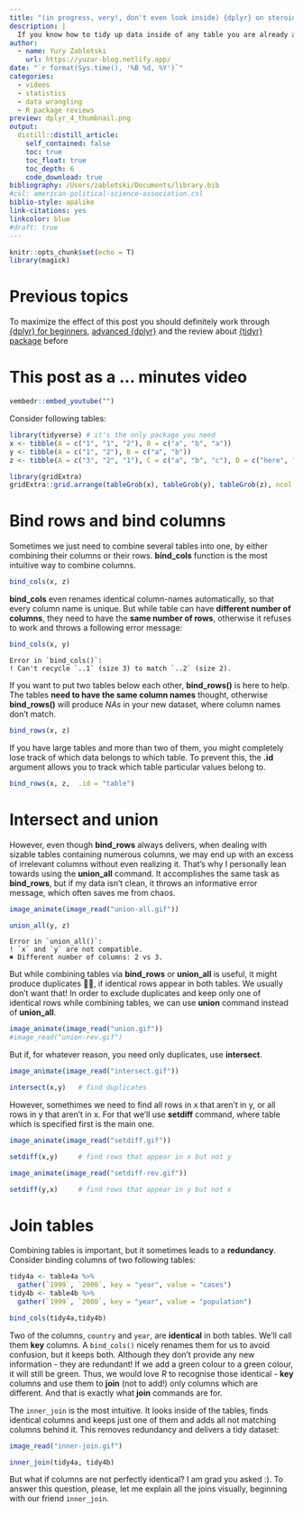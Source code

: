 ```yaml
---
title: "(in progress, very!, don't even look inside) {dplyr} on steroids: Handling Data Bases"
description: |
  If you know how to tidy up data inside of any table you are already a good data scientist! But if you want to take your skills to the next level, you should learn how to handle multiple tables inside of a data base. In this post you'll learn how to (1) combine tables, (2)  join tables to reduce duplicates, (3) unite and separate them and finally (4) how to manipulate values inside of the table in an easy way 
author:
  - name: Yury Zablotski
    url: https://yuzar-blog.netlify.app/
date: "`r format(Sys.time(), '%B %d, %Y')`"
categories:
  - videos
  - statistics
  - data wrangling
  - R package reviews
preview: dplyr_4_thumbnail.png
output:
  distill::distill_article:
    self_contained: false
    toc: true
    toc_float: true
    toc_depth: 6
    code_download: true
bibliography: /Users/zablotski/Documents/library.bib
#csl: american-political-science-association.csl
biblio-style: apalike
link-citations: yes
linkcolor: blue
#draft: true
---
```



```r
knitr::opts_chunk$set(echo = T)
library(magick)
```

# Previous topics

To maximize the effect of this post you should definitely work through [{dplyr} for beginners](https://yuzar-blog.netlify.app/posts/2023-01-31-datawrangling1/), [advanced {dplyr}](https://yuzar-blog.netlify.app/posts/2023-02-07-datawrangling2/) and the review about [{tidyr} package](https://yuzar-blog.netlify.app/posts/2023-04-18-datawrangling3/) before 

# This post as a ... minutes video


```r
vembedr::embed_youtube("") 
```









Consider following tables:

```r
library(tidyverse) # it's the only package you need
x <- tibble(A = c("1", "1", "2"), B = c("a", "b", "a"))
y <- tibble(A = c("1", "2"), B = c("a", "b"))
z <- tibble(A = c("3", "2", "1"), C = c("a", "b", "c"), D = c("here", "you", "go"))
```


```r
library(gridExtra)
gridExtra::grid.arrange(tableGrob(x), tableGrob(y), tableGrob(z), ncol = 3)
```


# Bind rows and bind columns

Sometimes we just need to combine several tables into one, by either combining their columns or their rows. **bind_cols** function is the most intuitive way to combine columns.

```r
bind_cols(x, z) 
```

**bind_cols** even renames identical column-names automatically, so that every column name is unique. But while table can have **different number of columns**, they need to have the **same number of rows**, otherwise it refuses to work and throws a following error message: 

```r
bind_cols(x, y)
```

    Error in `bind_cols()`:
    ! Can't recycle `..1` (size 3) to match `..2` (size 2).

If you want to put two tables below each other, **bind_rows()** is here to help. The tables **need to have the same column names** thought, otherwise **bind_rows()** will produce *NAs* in your new dataset, where column names don't match.  


```r
bind_rows(x, z)
```

If you have large tables and more than two of them, you might completely lose track of which data belongs to which table. To prevent this, the **.id** argument allows you to track which table particular values belong to.

```r
bind_rows(x, z,  .id = "table") 
```



# Intersect and union

However, even though **bind_rows** always delivers, when dealing with sizable tables containing numerous columns, we may end up with an excess of irrelevant columns without even realizing it. That's why I personally lean towards using the **union_all** command. It accomplishes the same task as **bind_rows**, but if my data isn't clean, it throws an informative error message, which often saves me from chaos.

```r
image_animate(image_read("union-all.gif"))
```

```r
union_all(y, z)
```

    Error in `union_all()`:
    ! `x` and `y` are not compatible.
    ✖ Different number of columns: 2 vs 3.



But while combining tables via **bind_rows** or **union_all** is useful, it might produce duplicates 👯‍♀, if identical rows appear in both tables. We usually don't want that! In order to exclude duplicates and keep only one of identical rows while combining tables, we can use **union** command instead of **union_all**.

```r
image_animate(image_read("union.gif"))
#image_read("union-rev.gif")
```

But if, for whatever reason, you need only duplicates, use **intersect**.

```r
image_animate(image_read("intersect.gif"))
```




```r
intersect(x,y)   # find duplicates
```

However, somethimes we need to find all rows in x that aren't in y, or all rows in y that aren't in x. For that we'll use **setdiff** command, where table which is specified first is the main one. 



```r
image_animate(image_read("setdiff.gif"))
```

```r
setdiff(x,y)     # find rows that appear in x but not y
```


```r
image_animate(image_read("setdiff-rev.gif"))
```

```r
setdiff(y,x)     # find rows that appear in y but not x
```













# Join tables

Combining tables is important, but it sometimes leads to a **redundancy**. Consider binding columns of two following tables:

```r
tidy4a <- table4a %>%
  gather(`1999`, `2000`, key = "year", value = "cases")
tidy4b <- table4b %>%
  gather(`1999`, `2000`, key = "year", value = "population")

bind_cols(tidy4a,tidy4b)
```

Two of the columns, `country` and `year`, are **identical** in both tables. We'll call them **key** columns. A `bind_cols()` nicely renames them for us to avoid confusion, but it keeps both. Although they don't provide any new information -  they are redundant! If we add a green colour to a green colour, it will still be green. Thus, we would love *R* to recognise those identical - **key** columns and use them to **join** (not to add!) only columns which are different. And that is exactly what **join** commands are for.

The `inner_join` is the most intuitive. It looks inside of the tables, finds identical columns and keeps just one of them and adds all not matching columns behind it. This removes redundancy and delivers a tidy dataset:

```r
image_read("inner-join.gif")
```


```r
inner_join(tidy4a, tidy4b)
```

But what if columns are not perfectly identical? I am grad you asked :). To answer this question, please, let me explain all the joins visually, beginning with our friend `inner_join`.


<!-- ## Mutating joins combine columns -->

<!-- 1. inner_join -->

<!-- An inner join matches pairs of observations whenever their keys are equal. And, as mentioned before, it then keeps the key columns and all the other columns which are different. -->

<!-- ![](join-inner.png) -->

<!-- Below is an example with x and y we have created earlier in the post. Have a look at them in the console, if you forgot them. -->

<!-- If **all** three columns are the **key** columns, `inner_join` looks for a perfect match, where all columns for this row have identical values in both tables. In our example only second row matches perfectly (see the first output below). The first row is different in the column "C" and the third raw have different values in all three columns. -->

<!-- If only two variables are **keys**, "A" and "B", then two rows have identical values in this both columns, while other, not matching values from the column "C" are added to the right of the table. In this way we reduce the redundancy but don't loose any information. -->

<!-- If only one variable is a key, then you'll simply get more unmatched columns, "B" and "C" in our case, see below. This case is interesting, because it does not reduce the redundancy for "B" columns. This emphasizes the importance of **key** columns, thus you often have to know (and you usually do!) what **keys** are you want to join by. -->

<!-- ```{r} -->
<!-- inner_join(x, y, by = c("A", "B", "C")) -->
<!-- inner_join(x, y, by = c("A", "B")) -->
<!-- inner_join(x, y, by = c("A")) -->
<!-- ``` -->

<!-- The only problem with `inner_join` is that it looses observations. If you are interested in keeping all the observations from one, the other or both tables, you can apply `outer_joins`. There are three of them: -->

<!-- - `left_join`  keeps all observations from the left table, i.e.  *x* for `left_join(x, y)` -->
<!-- - `right_join` keeps all observations from the right table, i.e. *y* for `left_join(x, y)` -->
<!-- - `full_join`  keeps all observations from both *x* and *y* tables -->

<!-- ![](join-outer.png) -->

<!-- To summarise how they all work, have a look at the following diagram: -->

<!-- ![](join-venn.png) -->


<!-- 2. left_join -->

<!-- ```{r} -->
<!-- image_read("left-join.gif") -->
<!-- image_read("left-join-extra.gif") -->
<!-- ``` -->


<!-- `left_join` keeps all the common / matched observations in the left columns and adds additional data from another table. But as you could see in the graphs above, if I want to keep all the observations from *x*, but there is no match for some of them in *y*, it'll add empty rows - *NA*. It doesn't sound good first, but I actually loved this side effect, because it always showed me a mismatch between tables, which, if not discovered early enough, could lead to crappy results. -->

<!-- Now, let's left-join *x* and *y* considering all columns a **key**. The `left_join` does it by default, so you could actually right `left_join(x, y)` to get the same result, but here for the teaching purposes I prefer to write out the keys explicitly: -->

<!-- ```{r} -->
<!-- left_join(x, y, by = c("A", "B", "C")) -->
<!-- ``` -->

<!-- Hmm, interestingly, our result is identical to *x* and there is not a single value from *y*. This is because not a single row in *y* matched a row in *x* in all three **keys**. So, since there is a total mismatch between tables, only *x* table was returned. -->

<!-- Now, if we only have two **keys**, `left_join` finds that second and third rows in both table match for columns "A" and "B". It keeps only one of them to reduce the redundancy. The column "C" was different for first two rows, so `left_join` kept "C" columns from both tables. The third row from *x* does not find any match in *y*, thus it kept its own observation and joined a new-empty cell - *NA*: -->

<!-- ```{r} -->
<!-- left_join(x, y, by = c("A", "B")) -->
<!-- ``` -->

<!-- One key shows that column "B" in *y* table also has one unmatching value in the third row, thus, it uncovers the mismatch, which could be useful, if you want to make sure the tables have identical observations. But if you know they are not and you want to get rid of the mismatch, use `inner_join` instead. -->

<!-- ```{r} -->
<!-- left_join(x, y, by = c("A")) -->
<!-- ``` -->

<!-- 3. right_join -->

<!-- ```{r} -->
<!-- image_read("right-join.gif") -->
<!-- ``` -->


<!-- *Right join* works in the say way *left join* does, but keeps all the observation from the right table, *y* in our case. -->

<!-- ```{r} -->
<!-- right_join(x, y, by = c("A", "B", "C")) -->
<!-- right_join(x, y, by = c("A", "B")) -->
<!-- right_join(x, y, by = c("A")) -->
<!-- ``` -->


<!-- 4. full_join -->

<!-- ```{r} -->
<!-- image_read("full-join.gif") -->
<!-- ``` -->


<!-- *Full join* is the most greedy join because it keeps every possible mismatch. Thus, if all columns are **keys**, similarly to the *inner join* finds that only second row matches across all the columns. But, in contrast to inner join, it keeps the first and third rows from both tables. That's how with `full_join` you'll finish up with 5 rows in contrast to only 1 raw returned by the `inner_join`. If not all columns are **keys**, a *full join* acts as a combination of *left* and *right* joins. -->

<!-- ```{r} -->
<!-- full_join(x, y, by = c("A", "B", "C")) -->
<!-- full_join(x, y, by = c("A", "B")) -->
<!-- full_join(x, y, by = c("A")) -->
<!-- ``` -->

<!-- Returning every mismatch between tables could be a blessing if you want to find inconsistencies in your table, but it also could become a huge headache since it may produce thousands of "new" observations out of nowhere. And if your dataset is big and messy, and the chances are it is, and you have *NAs* in it from the start, you wouldn’t be able to differentiate among original *NAs* and "new" *NAs*. The danger here is that you might continue with your analysis and produce unrealistic results without even knowing about it. -->

<!-- **Thus, despite the advantages of joins, e.g. reducing redundancy, please, be very careful and always double check the output.** -->

<!-- 5. Duplicates -->

<!-- When you join duplicated keys, you get all possible combinations, thus try to make a **key** column as unique as possible. -->

<!-- ![](join-many-to-many.png) -->

<!-- 6. Join tables with different names -->

<!-- If you know that some columns in two different tables are identical but have different names, you don't have to **rename** them (although you can), but use the **equal** sing to tell `dplyr` they are the same: -->

<!-- ```{r} -->
<!-- left_join(y, z, by = c("A" = "D", "B" = "E")) -->
<!-- ``` -->



<!-- ## Filtering joins combine rows -->


<!-- Filtering joins affect only the rows / observations, not the columns / variables. But filtering joins never duplicate rows like mutating joins do. -->

<!-- 1. semi_join -->

<!-- ```{r} -->
<!-- image_read("semi-join.gif") -->
<!-- ``` -->


<!-- An semi-join keeps only the rows that have a match: -->

<!-- ![](join-semi-many.png) -->

<!-- ```{r} -->
<!-- semi_join(x, y, by = c("A", "B", "C")) -->
<!-- semi_join(x, y, by = c("A", "B")) -->
<!-- semi_join(x, y, by = c("A")) -->
<!-- ``` -->

<!-- 2. anti_join -->

<!-- ```{r} -->
<!-- image_read("anti-join.gif") -->
<!-- ``` -->


<!-- An `anti-join` only keeps the rows that don’t have a match. I often use it to check for discrepancies between tables. If `anti_join` returns nothing - it's a good sign ;). -->

<!-- ![](join-anti.png) -->

<!-- ```{r} -->
<!-- anti_join(x, y, by = c("A", "B", "C")) -->
<!-- anti_join(x, y, by = c("A", "B")) -->
<!-- anti_join(x, y, by = c("A")) -->
<!-- ``` -->


<!-- # Conditioning -->

<!-- Having columns and rows where you want them to be it amazing, and if you have a structure of your table, which is ready to "take off" to the "machine learning wonderland" it's even better. But in order to do some statistics with the data, the perfect structure of the dataset is sometimes not the most important thing. If we want to do something with data, the data itself, meaning the values inside of the cell, is the essence of a good statistical analysis and meaningful results. Thus, we often need to manipulate the values inside our tables. Here I'd like to present two most useful techniques, which I use in everyday professional life. -->

<!-- ## If ... else ... -->

<!-- The `ifelse` command allows you to produce a new column depending on the existing one (like in the first chunk of code below), or simply change the values in the existing variable, if you need to (like in the second). -->

<!-- ```{r} -->
<!-- table1 %>% -->
<!--   mutate(population_2 = ifelse(population < mean(population), "low", "high")) -->
<!-- ``` -->

<!-- The only problem with `ifelse` is that, if you have to many **cases**, it will be painful to write multiple `ifelse`s, thus we can use `case_when`: -->

<!-- ## Case when ... -->

<!-- ```{r} -->

<!-- table1 %>% -->
<!--   mutate(country = case_when( -->
<!--     country == "Afghanistan" ~ "Afgh", -->
<!--     country == "Brazil"      ~ "Braz", -->
<!--     country == "China"       ~ "Chin", -->
<!--     TRUE                     ~ "Rest of the World" -->
<!--   )) -->
<!-- ``` -->


<!-- # Bonus peace of code -->

<!-- Have a look at a messy dataset `who`, think about what would you do with it and then check out the code below which is mostly borrowed from the referenced book. -->

<!-- ```{r} -->
<!-- who -->
<!-- ``` -->


<!-- ```{r} -->
<!-- who %>% -->
<!--   pivot_longer(cols = new_sp_m014:newrel_f65, values_drop_na = T) %>% -->
<!--   select(-iso2, -iso3) %>% -->
<!--   mutate(name = stringr::str_replace(name, "newrel", "new_rel")) %>% -->
<!--   separate(name, into = c("new", "type", "sexage")) %>% -->
<!--   separate("sexage", into = c("sex", "age"), sep = 1) %>% -->
<!--   mutate(age_2 = case_when( -->
<!--     age == "014"  ~ "0 – 14 years old", -->
<!--     age == "1524" ~ "15 - 24 years old", -->
<!--     age == "2534" ~ "25 - 34 years old", -->
<!--     age == "3544" ~ "35 - 44 years old", -->
<!--     age == "4554" ~ "45 - 54 years old", -->
<!--     age == "5564" ~ "55 - 64 years old", -->
<!--     age == "65"   ~ "65 or older", -->
<!--     TRUE          ~ "bla" -->
<!--   )) -->
<!-- ``` -->


<!-- # Conclusion -->

<!-- In the current age of **big data**, data manipulation is one of the most important skills for any data scientist. It not only allows you to make the best out of your own data in terms of visualisation, statistics and machine learning, but may also help you to reanimate unused or too-messy data and so make exiting discoveries. Mastering my **Data Wrangling Trilogy** ( [Vol. 1](https://yury-zablotski.netlify.com/post/data-wrangling-1/), [Vol. 2](https://yury-zablotski.netlify.com/post/2019-09-22-data-wrangling-2/data-wrangling-2/) and this [Vol. 3]()) will enable you to solve 95% of common data problems in *R*. -->

<!-- # What’s next -->

<!-- After bringing the data to the form you need, it's time to produce some results: -->

<!-- - [Fancy tables: frequency, contingency and pivot](https://yury-zablotski.netlify.com/post/fancy-tables/) -->
<!-- - [Fancy descriptive statistics](https://yury-zablotski.netlify.com/post/fancy-descriptive-statistics/) -->


<!-- **Thank you for reading!** -->

<!-- # Further readings and references -->


<!-- - Most of this article originate from [“R for Data Science”](https://r4ds.hadley.nz/) book by Garrett Grolemund and Hadley Wickham. -->

